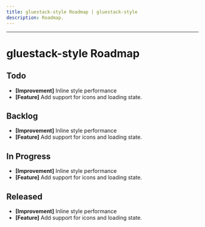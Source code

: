 ```yaml
---
title: gluestack-style Roadmap | gluestack-style
description: Roadmap.
---
```



<Meta title="More/Roadmap" />

---

# gluestack-style Roadmap

## Todo

- **[Improvement]** Inline style performance
- **[Feature]** Add support for icons and loading state.

## Backlog

- **[Improvement]** Inline style performance
- **[Feature]** Add support for icons and loading state.

## In Progress

- **[Improvement]** Inline style performance
- **[Feature]** Add support for icons and loading state.

## Released

- **[Improvement]** Inline style performance
- **[Feature]** Add support for icons and loading state.
